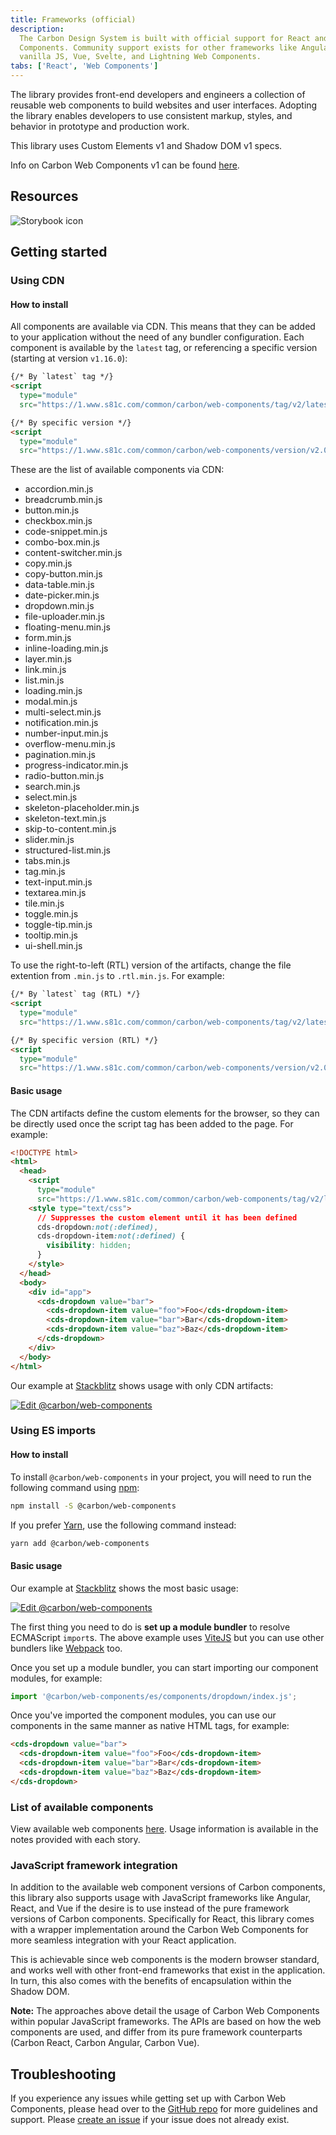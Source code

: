 ```yaml
---
title: Frameworks (official)
description:
  The Carbon Design System is built with official support for React and Web
  Components. Community support exists for other frameworks like Angular,
  vanilla JS, Vue, Svelte, and Lightning Web Components.
tabs: ['React', 'Web Components']
---
```


<PageDescription>

The library provides front-end developers and engineers a collection of reusable
web components to build websites and user interfaces. Adopting the library
enables developers to use consistent markup, styles, and behavior in prototype
and production work.

This library uses Custom Elements v1 and Shadow DOM v1 specs.

</PageDescription>

<InlineNotification>

Info on Carbon Web Components v1 can be found
[here](https://v10.carbondesignsystem.com/developing/frameworks/web-components).

</InlineNotification>

## Resources

<Row className="resource-card-group">
<Column colLg={4} colMd={4} noGutterSm>
  <ResourceCard
    subTitle="Carbon Web Components"
    href="https://web-components.carbondesignsystem.com"
    >

![Storybook icon](images/storybook.svg)

  </ResourceCard>
</Column>
  <Column colMd={4} colLg={4} noGutterSm>
    <ResourceCard
      subTitle="Try web components with Stackblitz"
      href="https://stackblitz.com/github/carbon-design-system/carbon/tree/main/packages/web-components/examples/components/accordion"
    >
      <MdxIcon name="stackblitz" />
    </ResourceCard>
  </Column>
</Row>

## Getting started

### Using CDN

#### How to install

All components are available via CDN. This means that they can be added to your
application without the need of any bundler configuration. Each component is
available by the `latest` tag, or referencing a specific version (starting at
version `v1.16.0`):

```html
{/* By `latest` tag */}
<script
  type="module"
  src="https://1.www.s81c.com/common/carbon/web-components/tag/v2/latest/accordion.min.js"></script>

{/* By specific version */}
<script
  type="module"
  src="https://1.www.s81c.com/common/carbon/web-components/version/v2.0.0/accordion.min.js"></script>
```

These are the list of available components via CDN:

- accordion.min.js
- breadcrumb.min.js
- button.min.js
- checkbox.min.js
- code-snippet.min.js
- combo-box.min.js
- content-switcher.min.js
- copy.min.js
- copy-button.min.js
- data-table.min.js
- date-picker.min.js
- dropdown.min.js
- file-uploader.min.js
- floating-menu.min.js
- form.min.js
- inline-loading.min.js
- layer.min.js
- link.min.js
- list.min.js
- loading.min.js
- modal.min.js
- multi-select.min.js
- notification.min.js
- number-input.min.js
- overflow-menu.min.js
- pagination.min.js
- progress-indicator.min.js
- radio-button.min.js
- search.min.js
- select.min.js
- skeleton-placeholder.min.js
- skeleton-text.min.js
- skip-to-content.min.js
- slider.min.js
- structured-list.min.js
- tabs.min.js
- tag.min.js
- text-input.min.js
- textarea.min.js
- tile.min.js
- toggle.min.js
- toggle-tip.min.js
- tooltip.min.js
- ui-shell.min.js

To use the right-to-left (RTL) version of the artifacts, change the file
extention from `.min.js` to `.rtl.min.js`. For example:

```html
{/* By `latest` tag (RTL) */}
<script
  type="module"
  src="https://1.www.s81c.com/common/carbon/web-components/tag/v2/latest/accordion.rtl.min.js"></script>

{/* By specific version (RTL) */}
<script
  type="module"
  src="https://1.www.s81c.com/common/carbon/web-components/version/v2.0.0/accordion.rtl.min.js"></script>
```

#### Basic usage

The CDN artifacts define the custom elements for the browser, so they can be
directly used once the script tag has been added to the page. For example:

```html
<!DOCTYPE html>
<html>
  <head>
    <script
      type="module"
      src="https://1.www.s81c.com/common/carbon/web-components/tag/v2/latest/dropdown.min.js"></script>
    <style type="text/css">
      // Suppresses the custom element until it has been defined
      cds-dropdown:not(:defined),
      cds-dropdown-item:not(:defined) {
        visibility: hidden;
      }
    </style>
  </head>
  <body>
    <div id="app">
      <cds-dropdown value="bar">
        <cds-dropdown-item value="foo">Foo</cds-dropdown-item>
        <cds-dropdown-item value="bar">Bar</cds-dropdown-item>
        <cds-dropdown-item value="baz">Baz</cds-dropdown-item>
      </cds-dropdown>
    </div>
  </body>
</html>
```

Our example at [Stackblitz](https://stackblitz.com) shows usage with only CDN
artifacts:

[![Edit @carbon/web-components](https://developer.stackblitz.com/img/open_in_stackblitz.svg)](https://stackblitz.com/github/carbon-design-system/carbon/tree/main/packages/web-components/examples/components/accordion?file=cdn.html)

### Using ES imports

#### How to install

To install `@carbon/web-components` in your project, you will need to run the
following command using [npm](https://www.npmjs.com/):

```bash
npm install -S @carbon/web-components
```

If you prefer [Yarn](https://yarnpkg.com/en/), use the following command
instead:

```bash
yarn add @carbon/web-components
```

#### Basic usage

Our example at [Stackblitz](https://stackblitz.com) shows the most basic usage:

[![Edit @carbon/web-components](https://developer.stackblitz.com/img/open_in_stackblitz.svg)](https://stackblitz.com/github/carbon-design-system/carbon/tree/main/packages/web-components/examples/components/accordion)

The first thing you need to do is **set up a module bundler** to resolve
ECMAScript `import`s. The above example uses [ViteJS](https://vitejs.dev) but
you can use other bundlers like [Webpack](https://webpack.js.org) too.

Once you set up a module bundler, you can start importing our component modules,
for example:

```javascript
import '@carbon/web-components/es/components/dropdown/index.js';
```

Once you've imported the component modules, you can use our components in the
same manner as native HTML tags, for example:

```html
<cds-dropdown value="bar">
  <cds-dropdown-item value="foo">Foo</cds-dropdown-item>
  <cds-dropdown-item value="bar">Bar</cds-dropdown-item>
  <cds-dropdown-item value="baz">Baz</cds-dropdown-item>
</cds-dropdown>
```

### List of available components

View available web components
[here](https://web-components.carbondesignsystem.com). Usage information is
available in the notes provided with each story.

### JavaScript framework integration

In addition to the available web component versions of Carbon components, this
library also supports usage with JavaScript frameworks like Angular, React, and
Vue if the desire is to use instead of the pure framework versions of Carbon
components. Specifically for React, this library comes with a wrapper
implementation around the Carbon Web Components for more seamless integration
with your React application.

This is achievable since web components is the modern browser standard, and
works well with other front-end frameworks that exist in the application. In
turn, this also comes with the benefits of encapsulation within the Shadow DOM.

<InlineNotification>

**Note:** The approaches above detail the usage of Carbon Web Components within
popular JavaScript frameworks. The APIs are based on how the web components are
used, and differ from its pure framework counterparts (Carbon React, Carbon
Angular, Carbon Vue).

</InlineNotification>

## Troubleshooting

If you experience any issues while getting set up with Carbon Web Components,
please head over to the
[GitHub repo](https://github.com/carbon-design-system/carbon/tree/main/packages/web-components)
for more guidelines and support. Please
[create an issue](https://github.com/carbon-design-system/carbon/issues) if your
issue does not already exist.
